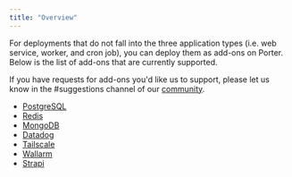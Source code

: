 ```yaml
---
title: "Overview"
---
```


For deployments that do not fall into the three application types (i.e. web service, worker, and cron job), you can deploy them as add-ons on Porter. Below is the list of add-ons that are currently supported.

If you have requests for add-ons you'd like us to support, please let us know in the #suggestions channel of our [community](https://discord.gg/mmGAw5nNjr).

* [PostgreSQL](/deploying-addons/postgresql)
* [Redis](/deploying-addons/redis)
* [MongoDB](/deploying-addons/mongodb)
* [Datadog](/deploying-addons/datadog)
* [Tailscale](/deploying-addons/tailscale)
* [Wallarm](/deploying-addons/wallarm)
* [Strapi](/deploying-addons/strapi)